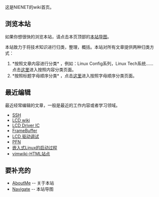 这是NIENET的wiki首页。

== 浏览本站 ==
如果你想很快的浏览本站，请点击本页顶部的[[Navigate|本站导图]]。

本站致力于将技术知识进行归类，整理，概括。本站对所有文章提供两种归类方式：
# *按照文章内容进行分类* ，例如：Linux Config系列，Linux Tech系统…… 点击[[ContentIndex|这里]]进入按照内容分类页面。
# *按照标题字母顺序分类* ，点击[[WordIndex|这里]]进入按照字母顺序分类页面。

== 最近编辑 ==
最近经常编辑的文章，一般是最近的工作内容或者学习领域。
* [[SSH]]
* [[LCD wiki]]
* [[LCD Driver IC]]
* [[FrameBuffer]]
* [[LCD 驱动调试]]
* [[PFN]]
* [[嵌入式Linux的启动过程]]
* [[vimwiki-HTML站点]]

== 要补充的 ==
* [[AboutMe]] -- 关于本站
* [[Navigate]] -- 本站导图
